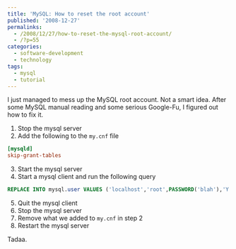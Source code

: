 ---
title: 'MySQL: How to reset the root account'
published: '2008-12-27'
permalinks:
  - /2008/12/27/how-to-reset-the-mysql-root-account/
  - /?p=55
categories:
  - software-development
  - technology
tags:
  - mysql
  - tutorial
---

I just managed to mess up the MySQL root account. Not a smart idea. After some MySQL manual reading and some serious Google-Fu, I figured out how to fix it.

1. Stop the mysql server
2. Add the following to the `my.cnf` file

```ini
[mysqld]
skip-grant-tables
```

3. Start the mysql server
4. Start a mysql client and run the following query

```sql
REPLACE INTO mysql.user VALUES ('localhost','root',PASSWORD('blah'),'Y','Y','Y','Y','Y','Y','Y','Y','Y','Y','Y','Y','Y','Y','Y','Y','Y','Y','Y','Y','Y','Y','Y','Y','Y','Y','','','','',0,0,0,0);
```

5. Quit the mysql client
6. Stop the mysql server
7. Remove what we added to `my.cnf` in step 2
8. Restart the mysql server

Tadaa.

